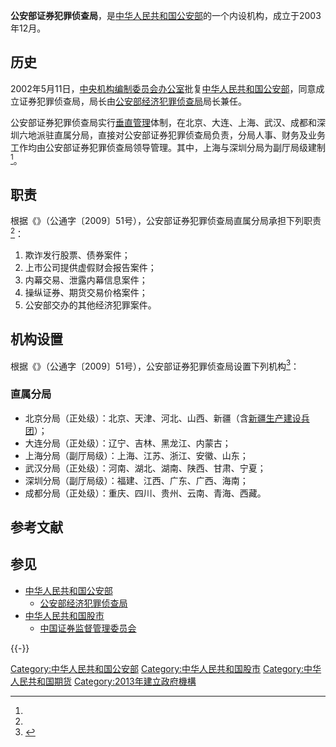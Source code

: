 {{Infobox PRCG |color=darkblue
|机构名称=公安部证券犯罪侦查局
|标志1= Police_Badge,P.R.China.svg
|标志1说明=[[中华人民共和国人民警察警徽|中华人民共和国人民警察警徽]]
|标志2=Red_star.svg
|标志2说明=[[s:国务院关于国家行政机关和企业事业单位社会团体印章管理的规定|1999年规定]]：[[印章|印章]][[直径|直径]]4.2厘米，中央刊[[五角星|五角星]]，由[[中华人民共和国公安部|公安部]]制发。
|上级机构=[[中华人民共和国公安部|中华人民共和国公安部]]
|合署办公=[[公安部经济犯罪侦查局|公安部经济犯罪侦查局]]
|机构类型=公安部内设机构
|行政级别=正司局级
|授权法源=
|成立时间=
|地址1=[[北京市|北京市]]
|职位1=局长
|人员1=
|衔级1=
|职位2=副局长
|人员2=
}}

'''公安部证券犯罪侦查局'''，是[[中华人民共和国公安部|中华人民共和国公安部]]的一个内设机构，成立于2003年12月。

== 历史 ==
2002年5月11日，[[中央机构编制委员会办公室|中央机构编制委员会办公室]]批复[[中华人民共和国公安部|中华人民共和国公安部]]，同意成立证券犯罪侦查局，局长由[[公安部经济犯罪侦查局|公安部经济犯罪侦查局]]局长兼任。

公安部证券犯罪侦查局实行[[垂直管理|垂直管理]]体制，在北京、大连、上海、武汉、成都和深圳六地派驻直属分局，直接对公安部证券犯罪侦查局负责，分局人事、财务及业务工作均由公安部证券犯罪侦查局领导管理。其中，上海与深圳分局为副厅局级建制<ref name="适用问题通知"/>。

== 职责 ==
根据《{{s|最高人民法院、最高人民检察院、公安部关于公安部证券犯罪侦查局直属分局办理经济犯罪案件适用刑事诉讼程序若干问题的通知}}》（公通字〔2009〕51号），公安部证券犯罪侦查局直属分局承担下列职责<ref name="适用问题通知" />：
# 欺诈发行股票、债券案件；
# 上市公司提供虚假财会报告案件；
# 内幕交易、泄露内幕信息案件；
# 操纵证券、期货交易价格案件；
# 公安部交办的其他经济犯罪案件。

== 机构设置 ==
根据《{{s|最高人民法院、最高人民检察院、公安部关于公安部证券犯罪侦查局直属分局办理经济犯罪案件适用刑事诉讼程序若干问题的通知}}》（公通字〔2009〕51号），公安部证券犯罪侦查局设置下列机构<ref name="适用问题通知">{{Cite web |url=http://www.mps.gov.cn/n16/n80227/n80610/1270143.html |title=关于公安部证券犯罪侦查局直属分局办理证券期货领域刑事案件适用刑事诉讼程序若干问题的通知 |accessdate=2011-04-21 |archive-date=2009-03-10 |archive-url=https://web.archive.org/web/20090310035146/http://www.mps.gov.cn/n16/n80227/n80610/1270143.html |dead-url=no }}</ref>：

=== 直属分局 ===
* 北京分局（正处级）：北京、天津、河北、山西、新疆（含[[新疆生产建设兵团|新疆生产建设兵团]]）；
* 大连分局（正处级）：辽宁、吉林、黑龙江、内蒙古；
* 上海分局（副厅局级）：上海、江苏、浙江、安徽、山东；
* 武汉分局（正处级）：河南、湖北、湖南、陕西、甘肃、宁夏；
* 深圳分局（副厅局级）：福建、江西、广东、广西、海南；
* 成都分局（正处级）：重庆、四川、贵州、云南、青海、西藏。

== 参考文献 ==
{{Reflist}}

== 参见 ==
{{Portal box|中华人民共和国|经济|法律}}
* [[中华人民共和国公安部|中华人民共和国公安部]]
** [[公安部经济犯罪侦查局|公安部经济犯罪侦查局]]
* [[中华人民共和国股市|中华人民共和国股市]]
** [[中国证券监督管理委员会|中国证券监督管理委员会]]

{{-}}
{{中华人民共和国公安部}}

[[Category:中华人民共和国公安部|Category:中华人民共和国公安部]]
[[Category:中华人民共和国股市|Category:中华人民共和国股市]]
[[Category:中华人民共和国期货|Category:中华人民共和国期货]]
[[Category:2013年建立政府機構|Category:2013年建立政府機構]]